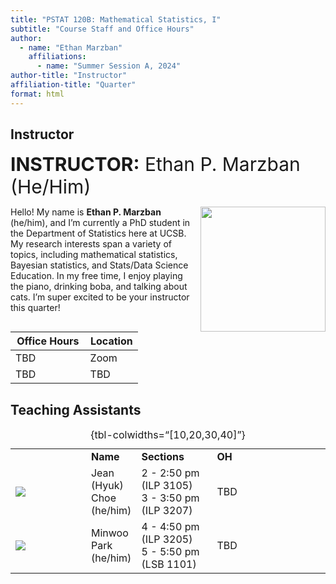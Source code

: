 ```yaml
---
title: "PSTAT 120B: Mathematical Statistics, I"
subtitle: "Course Staff and Office Hours"
author:
  - name: "Ethan Marzban"
    affiliations:
      - name: "Summer Session A, 2024"
author-title: "Instructor"
affiliation-title: "Quarter"
format: html
---
```


::: panel-tabset
## Instructor

[**INSTRUCTOR:** Ethan P. Marzban (He/Him)]{style="font-size:30px"}

![](../Images/Profiles/Ethan.jpg){style="float:right;padding: 0 0 0 10px;" width="200"}

Hello! My name is **Ethan P. Marzban** (he/him), and I'm currently a PhD student in the Department of Statistics here at UCSB. My research interests span a variety of topics, including mathematical statistics, Bayesian statistics, and Stats/Data Science Education. In my free time, I enjoy playing the piano, drinking boba, and talking about cats. I'm super excited to be your instructor this quarter!

| Office Hours | Location                                                                                                                    |
|------------------------------------------|------------------------------|
| TBD | Zoom |
| TBD | TBD  |

## Teaching Assistants

|                                          |           |                                                             |                                                                              |
|------------------|------------|------------------|---------------------------|
|                                          | **Name**  | **Sections**                                                | **OH**                                                    |
| ![](../Images/Profiles/placeholder2.png) | Jean (Hyuk) Choe  (he/him)  | 2 - 2:50 pm (ILP 3105) <br / > 3 - 3:50 pm (ILP 3207) | TBD |                                                 |
| ![](../Images/Profiles/placeholder2.png) | Minwoo Park (he/him) | 4 - 4:50 pm (ILP 3205) <br / > 5 - 5:50 pm (LSB 1101) | TBD |

: {tbl-colwidths="\[10,20,30,40\]"}

:::

